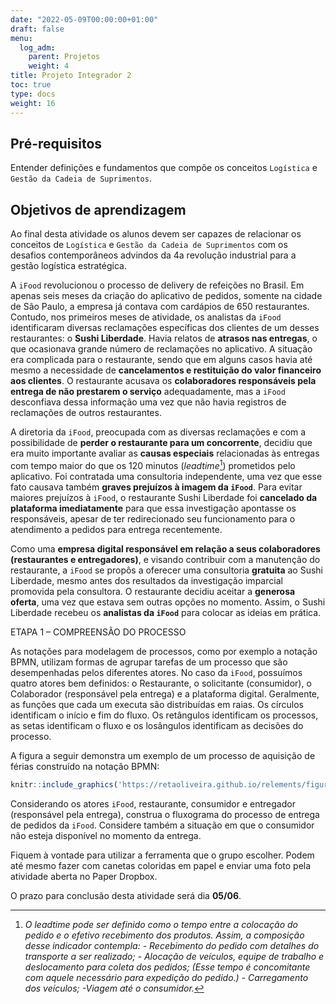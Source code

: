 ```yaml
---
date: "2022-05-09T00:00:00+01:00"
draft: false
menu:
  log_adm:
    parent: Projetos
    weight: 4
title: Projeto Integrador 2
toc: true
type: docs
weight: 16
---
```


## Pré-requisitos

Entender definições e fundamentos que compõe os conceitos `Logística` e `Gestão da Cadeia de Suprimentos`.

## Objetivos de aprendizagem

Ao final desta atividade os alunos devem ser capazes de relacionar os conceitos de `Logística` e `Gestão da Cadeia de Suprimentos` com os desafios contemporâneos advindos da 4a revolução industrial para a gestão logística estratégica.

A `iFood` revolucionou o processo de delivery de refeições no Brasil. Em apenas seis meses da criação do aplicativo de pedidos, somente na cidade de São Paulo, a empresa já contava com cardápios de 650 restaurantes. Contudo, nos primeiros meses de atividade, os analistas da `iFood` identificaram diversas reclamações específicas dos clientes de um desses restaurantes: o **Sushi Liberdade**. Havia relatos de **atrasos nas entregas**, o que ocasionava grande número de reclamações no aplicativo. A situação era complicada para o restaurante, sendo que em alguns casos havia até mesmo a necessidade de **cancelamentos e restituição do valor financeiro aos clientes**. O restaurante acusava os **colaboradores responsáveis pela entrega de não prestarem o serviço** adequadamente, mas a `iFood` desconfiava dessa informação uma vez que não havia registros de reclamações de outros restaurantes.

A diretoria da `iFood`, preocupada com as diversas reclamações e com a possibilidade de **perder o restaurante para um concorrente**, decidiu que era muito importante avaliar as **causas especiais** relacionadas às entregas com tempo maior do que os 120 minutos (*leadtime*[^1]) prometidos pelo aplicativo. Foi contratada uma consultoria independente, uma vez que esse fato causava também **graves prejuízos à imagem da `iFood`**. Para evitar maiores prejuízos à `iFood`, o restaurante Sushi Liberdade foi **cancelado da plataforma imediatamente** para que essa investigação apontasse os responsáveis, apesar de ter redirecionado seu funcionamento para o atendimento a pedidos para entrega recentemente.

[^1]: *O leadtime pode ser definido como o tempo entre a colocação do pedido e o efetivo recebimento dos produtos. Assim, a composição desse indicador contempla: - Recebimento do pedido com detalhes do transporte a ser realizado; - Alocação de veículos, equipe de trabalho e deslocamento para coleta dos pedidos; (Esse tempo é concomitante com aquele necessário para expedição do pedido.) - Carregamento dos veículos; -Viagem até o consumidor.*

Como uma **empresa digital responsável em relação a seus colaboradores (restaurantes e entregadores)**, e visando contribuir com a manutenção do restaurante, a `iFood` se propôs a oferecer uma consultoria **gratuita** ao Sushi Liberdade, mesmo antes dos resultados da investigação imparcial promovida pela consultora. O restaurante decidiu aceitar a **generosa oferta**, uma vez que estava sem outras opções no momento. Assim, o Sushi Liberdade recebeu os **analistas da `iFood`** para colocar as ideias em prática.

ETAPA 1 -- COMPREENSÃO DO PROCESSO

As notações para modelagem de processos, como por exemplo a notação BPMN, utilizam formas de agrupar tarefas de um processo que são desempenhadas pelos diferentes atores. No caso da `iFood`, possuímos quatro atores bem definidos: o Restaurante, o solicitante (consumidor), o Colaborador (responsável pela entrega) e a plataforma digital. Geralmente, as funções que cada um executa são distribuídas em raias. Os círculos identificam o início e fim do fluxo. Os retângulos identificam os processos, as setas identificam o fluxo e os losângulos identificam as decisões do processo. 

A figura a seguir demonstra um exemplo de um processo de aquisição de férias construído na notação BPMN:

```r
knitr::include_graphics('https://retaoliveira.github.io/relements/figures/Imagem1.png')
```

Considerando os atores `iFood`, restaurante, consumidor e entregador (responsável pela entrega), construa o fluxograma do processo de entrega de pedidos da `iFood`. Considere também a situação em que o consumidor não esteja disponível no momento da entrega.

Fiquem à vontade para utilizar a ferramenta que o grupo escolher. Podem até mesmo fazer com canetas coloridas em papel e enviar uma foto pela atividade aberta no Paper Dropbox. 

O prazo para conclusão desta atividade será dia **05/06**.
